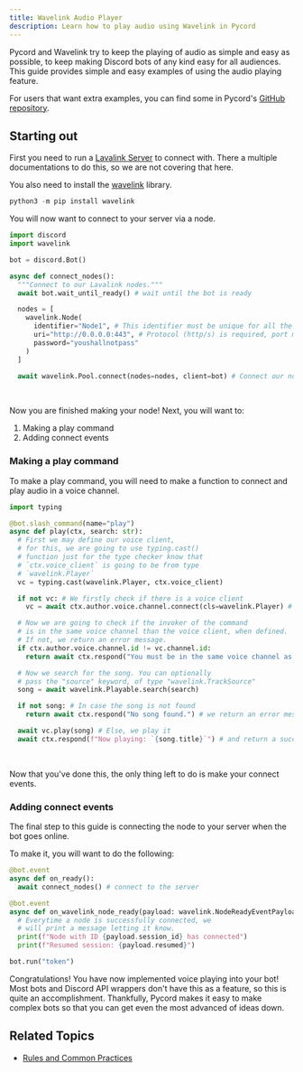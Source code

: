```yaml
---
title: Wavelink Audio Player
description: Learn how to play audio using Wavelink in Pycord
---
```



Pycord and Wavelink try to keep the playing of audio as simple and easy as possible, to keep making Discord
bots of any kind easy for all audiences. This guide provides simple and easy examples of using the
audio playing feature.

For users that want extra examples, you can find some in Pycord's
[GitHub repository](https://github.com/Pycord-Development/pycord/blob/master/examples/).

## Starting out

First you need to run a [Lavalink Server](https://github.com/freyacodes/Lavalink) to connect with.
There a multiple documentations to do this, so we are not covering that here.

You also need to install the [wavelink](https://github.com/PythonistaGuild/Wavelink) library.

```py title="Installing wavelink"
python3 -m pip install wavelink
```

You will now want to connect to your server via a node.

```py title="Connect Node with Lavalink"
import discord
import wavelink

bot = discord.Bot()

async def connect_nodes():
  """Connect to our Lavalink nodes."""
  await bot.wait_until_ready() # wait until the bot is ready

  nodes = [
    wavelink.Node(
      identifier="Node1", # This identifier must be unique for all the nodes you are going to use
      uri="http://0.0.0.0:443", # Protocol (http/s) is required, port must be 443 as it is the one lavalink uses
      password="youshallnotpass"
    )
  ]

  await wavelink.Pool.connect(nodes=nodes, client=bot) # Connect our nodes
```

<br />

Now you are finished making your node! Next, you will want to:

1. Making a play command
2. Adding connect events

### Making a play command

To make a play command, you will need to make a function to connect and play audio in a voice channel.

```py title="Play Command Example"
import typing

@bot.slash_command(name="play")
async def play(ctx, search: str):
  # First we may define our voice client,
  # for this, we are going to use typing.cast()
  # function just for the type checker know that
  # `ctx.voice_client` is going to be from type
  # `wavelink.Player`
  vc = typing.cast(wavelink.Player, ctx.voice_client)

  if not vc: # We firstly check if there is a voice client
    vc = await ctx.author.voice.channel.connect(cls=wavelink.Player) # If there isn't, we connect it to the channel

  # Now we are going to check if the invoker of the command
  # is in the same voice channel than the voice client, when defined.
  # If not, we return an error message.
  if ctx.author.voice.channel.id != vc.channel.id:
    return await ctx.respond("You must be in the same voice channel as the bot.")

  # Now we search for the song. You can optionally
  # pass the "source" keyword, of type "wavelink.TrackSource"
  song = await wavelink.Playable.search(search)

  if not song: # In case the song is not found
    return await ctx.respond("No song found.") # we return an error message

  await vc.play(song) # Else, we play it
  await ctx.respond(f"Now playing: `{song.title}`") # and return a success message
```

<NewDiscordComponent messages={[NowPlayingPayload]} />

<br />

Now that you've done this, the only thing left to do is make your connect events.

### Adding connect events

The final step to this guide is connecting the node to your server when the bot goes online.

To make it, you will want to do the following:

```py title="Adding connect events"
@bot.event
async def on_ready():
  await connect_nodes() # connect to the server

@bot.event
async def on_wavelink_node_ready(payload: wavelink.NodeReadyEventPayload):
  # Everytime a node is successfully connected, we
  # will print a message letting it know.
  print(f"Node with ID {payload.session_id} has connected")
  print(f"Resumed session: {payload.resumed}")

bot.run("token")
```

Congratulations! You have now implemented voice playing into your bot! Most bots and Discord API
wrappers don't have this as a feature, so this is quite an accomplishment. Thankfully, Pycord makes
it easy to make complex bots so that you can get even the most advanced of ideas down.

## Related Topics

- [Rules and Common Practices](/getting-started/rules-and-common-practices/)
